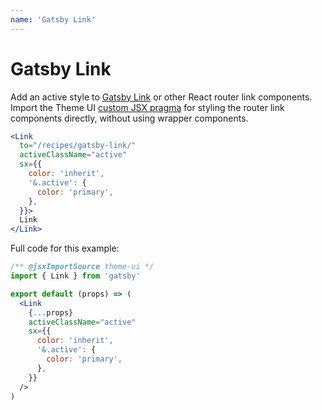 ```yaml
---
name: 'Gatsby Link'
---
```


# Gatsby Link

Add an active style to [Gatsby Link] or other React router link components.
Import the Theme UI [custom JSX pragma](/guides/jsx-pragma) for styling
the router link components directly, without using wrapper components.

```jsx live
<Link
  to="/recipes/gatsby-link/"
  activeClassName="active"
  sx={{
    color: 'inherit',
    '&.active': {
      color: 'primary',
    },
  }}>
  Link
</Link>
```

Full code for this example:

```jsx
/** @jsxImportSource theme-ui */
import { Link } from 'gatsby'

export default (props) => (
  <Link
    {...props}
    activeClassName="active"
    sx={{
      color: 'inherit',
      '&.active': {
        color: 'primary',
      },
    }}
  />
)
```

[gatsby link]: https://www.gatsbyjs.org/docs/linking-between-pages/
